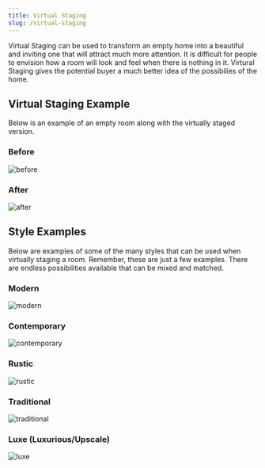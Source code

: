 ```yaml
---
title: Virtual Staging 
slug: /virtual-staging
---
```

Virtual Staging can be used to transform an empty home into a beautiful and inviting one that will attract much more attention. It is difficult for people to envision how a room will look and feel when there is nothing in it. Virtural Staging gives the potential buyer a much better idea of the possibilies of the home.
## Virtual Staging Example
Below is an example of an empty room along with the virtually staged version.
### Before
![before](../assets/virtual_staging/DSC_2985.jpg)
### After
![after](../assets/virtual_staging/Cali_Empty_Room_DSC_2985_03-05-22_14_16.jpeg)
## Style Examples
Below are examples of some of the many styles that can be used when virtually staging a room. Remember, these are just a few examples. There are endless possibilities available that can be mixed and matched.
### Modern
![modern](../assets/virtual_staging/lamis_lr.jpg)
### Contemporary
![contemporary](../assets/virtual_staging/haven.jpg)
### Rustic
![rustic](../assets/virtual_staging/cascade.jpg)
### Traditional
![traditional](../assets/virtual_staging/madison.jpg)
### Luxe (Luxurious/Upscale)
![luxe](../assets/virtual_staging/argyle.jpg)
